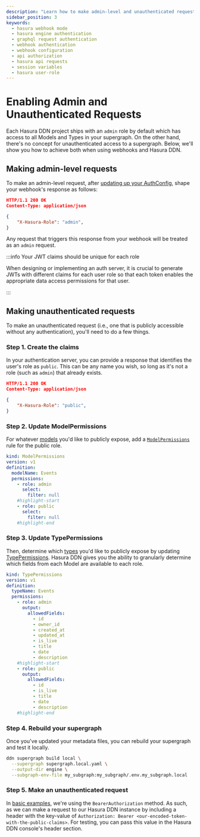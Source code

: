 ```yaml
---
description: "Learn how to make admin-level and unauthenticated requests to a Hasura DDN instance with a webhook."
sidebar_position: 3
keywords:
  - hasura webhook mode
  - hasura engine authentication
  - graphql request authentication
  - webhook authentication
  - webhook configuration
  - api authorization
  - hasura api requests
  - session variables
  - hasura user-role
---
```


# Enabling Admin and Unauthenticated Requests

Each Hasura DDN project ships with an `admin` role by default which has access to all Models and Types in your
supergraph. On the other hand, there's no concept for unauthenticated access to a supergraph. Below, we'll show you how
to achieve both when using webhooks and Hasura DDN.

## Making admin-level requests

To make an admin-level request, after
[updating up your AuthConfig](/auth/authentication/webhook/setup.mdx#step-2-update-your-authconfig), shape your
webhook's response as follows:

```json title="Example response from your webhook to Hasura DDN"
HTTP/1.1 200 OK
Content-Type: application/json

{
    "X-Hasura-Role": "admin",
}
```

Any request that triggers this response from your webhook will be treated as an `admin` request.

:::info Your JWT claims should be unique for each role

When designing or implementing an auth server, it is crucial to generate JWTs with different claims for each user role so that each token enables the appropriate data access permissions for that user.

:::

## Making unauthenticated requests

To make an unauthenticated request (i.e., one that is publicly accessible without any authentication), you'll need to do
a few things.

### Step 1. Create the claims

In your authentication server, you can provide a response that identifies the user's role as `public`. This can be any
name you wish, so long as it's not a role (such as `admin`) that already exists.

```json title="Example response from your webhook to Hasura DDN"
HTTP/1.1 200 OK
Content-Type: application/json

{
    "X-Hasura-Role": "public",
}
```

### Step 2. Update ModelPermissions

For whatever [models](/supergraph-modeling/models.mdx) you'd like to publicly expose, add a
[`ModelPermissions`](/supergraph-modeling/permissions.mdx#modelpermissions-modelpermissions) rule for
the public role.

```yaml title="Example ModelPermission for an Events Model"
kind: ModelPermissions
version: v1
definition:
  modelName: Events
  permissions:
    - role: admin
      select:
        filter: null
    #highlight-start
    - role: public
      select:
        filter: null
    #highlight-end
```

### Step 3. Update TypePermissions

Then, determine which [types](/supergraph-modeling/types.mdx) you'd like to publicly expose by updating
[TypePermissions](/supergraph-modeling/permissions.mdx#typepermissions-typepermissions). Hasura DDN gives you the
ability to granularly determine which fields from each Model are available to each role.

```yaml title="Example TypePermissions for an Events Model"
kind: TypePermissions
version: v1
definition:
  typeName: Events
  permissions:
    - role: admin
      output:
        allowedFields:
          - id
          - owner_id
          - created_at
          - updated_at
          - is_live
          - title
          - date
          - description
    #highlight-start
    - role: public
      output:
        allowedFields:
          - id
          - is_live
          - title
          - date
          - description
    #highlight-end
```

### Step 4. Rebuild your supergraph

Once you've updated your metadata files, you can rebuild your supergraph and test it locally.

```bash title="From the root of your project, run:"
ddn supergraph build local \
  --supergraph supergraph.local.yaml \
  --output-dir engine \
  --subgraph-env-file my_subgraph:my_subgraph/.env.my_subgraph.local
```

### Step 5. Make an unauthenticated request

In [basic examples](auth/authentication/webhook/setup.mdx#step-2-update-your-authconfig), we're using the
`BearerAuthorization` method. As such, as we can make a request to our Hasura DDN instance by including a header with
the key-value of `Authorization: Bearer <our-encoded-token-with-the-public-claims>`. For testing, you can pass this
value in the Hasura DDN console's header section.
